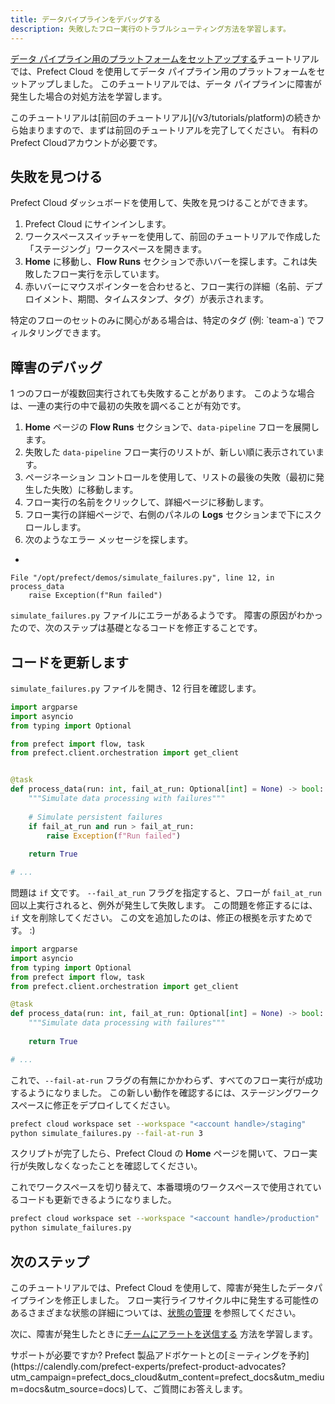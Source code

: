 ```yaml
---
title: データパイプラインをデバッグする
description: 失敗したフロー実行のトラブルシューティング方法を学習します。
---
```


[データ パイプライン用のプラットフォームをセットアップする](/v3/tutorials/platform)チュートリアルでは、Prefect Cloud を使用してデータ パイプライン用のプラットフォームをセットアップしました。
このチュートリアルでは、データ パイプラインに障害が発生した場合の対処方法を学習します。

<Info>
このチュートリアルは[前回のチュートリアル](/v3/tutorials/platform)の続きから始まりますので、まずは前回のチュートリアルを完了してください。
有料のPrefect Cloudアカウントが必要です。
</Info>

## 失敗を見つける

Prefect Cloud ダッシュボードを使用して、失敗を見つけることができます。

1. Prefect Cloud にサインインします。
1. ワークスペーススイッチャーを使用して、前回のチュートリアルで作成した「ステージング」ワークスペースを開きます。
1. **Home** に移動し、**Flow Runs** セクションで赤いバーを探します。これは失敗したフロー実行を示しています。
1. 赤いバーにマウスポインターを合わせると、フロー実行の詳細（名前、デプロイメント、期間、タイムスタンプ、タグ）が表示されます。

<Note>
特定のフローのセットのみに関心がある場合は、特定のタグ (例: `team-a`) でフィルタリングできます。
</Note>

## 障害のデバッグ

1 つのフローが複数回実行されても失敗することがあります。
このような場合は、一連の実行の中で最初の失敗を調べることが有効です。

1. **Home** ページの **Flow Runs** セクションで、`data-pipeline` フローを展開します。
1. 失敗した `data-pipeline` フロー実行のリストが、新しい順に表示されています。
1. ページネーション コントロールを使用して、リストの最後の失敗（最初に発生した失敗）に移動します。
1. フロー実行の名前をクリックして、詳細ページに移動します。
1. フロー実行の詳細ページで、右側のパネルの **Logs** セクションまで下にスクロールします。
1. 次のようなエラー メッセージを探します。

+
```
File "/opt/prefect/demos/simulate_failures.py", line 12, in process_data
    raise Exception(f"Run failed")
```

`simulate_failures.py` ファイルにエラーがあるようです。
障害の原因がわかったので、次のステップは基礎となるコードを修正することです。

## コードを更新します

`simulate_failures.py` ファイルを開き、12 行目を確認します。

```python simulate_failures.py {12}
import argparse
import asyncio
from typing import Optional

from prefect import flow, task
from prefect.client.orchestration import get_client


@task
def process_data(run: int, fail_at_run: Optional[int] = None) -> bool:
    """Simulate data processing with failures"""
    
    # Simulate persistent failures
    if fail_at_run and run > fail_at_run:
        raise Exception(f"Run failed")
    
    return True

# ...
```

問題は `if` 文です。
`--fail_at_run` フラグを指定すると、フローが `fail_at_run` 回以上実行されると、例外が発生して失敗します。
この問題を修正するには、`if` 文を削除してください。
この文を追加したのは、修正の根拠を示すためです。 :)

```python simulate_failures.py
import argparse
import asyncio
from typing import Optional
from prefect import flow, task
from prefect.client.orchestration import get_client

@task
def process_data(run: int, fail_at_run: Optional[int] = None) -> bool:
    """Simulate data processing with failures"""
    
    return True

# ...
```

これで、`--fail-at-run` フラグの有無にかかわらず、すべてのフロー実行が成功するようになりました。
この新しい動作を確認するには、ステージングワークスペースに修正をデプロイしてください。

```bash
prefect cloud workspace set --workspace "<account handle>/staging"
python simulate_failures.py --fail-at-run 3
```

スクリプトが完了したら、Prefect Cloud の **Home** ページを開いて、フロー実行が失敗しなくなったことを確認してください。

これでワークスペースを切り替えて、本番環境のワークスペースで使用されているコードも更新できるようになりました。

```bash
prefect cloud workspace set --workspace "<account handle>/production"
python simulate_failures.py
```


## 次のステップ

このチュートリアルでは、Prefect Cloud を使用して、障害が発生したデータパイプラインを修正しました。
フロー実行ライフサイクル中に発生する可能性のあるさまざまな状態の詳細については、[状態の管理](/v3/develop/manage-states) を参照してください。

次に、障害が発生したときに[チームにアラートを送信する](/v3/tutorials/alerts) 方法を学習します。

<Tip>
サポートが必要ですか? Prefect 製品アドボケートとの[ミーティングを予約](https://calendly.com/prefect-experts/prefect-product-advocates?utm_campaign=prefect_docs_cloud&utm_content=prefect_docs&utm_medium=docs&utm_source=docs)して、ご質問にお答えします。
</Tip>
